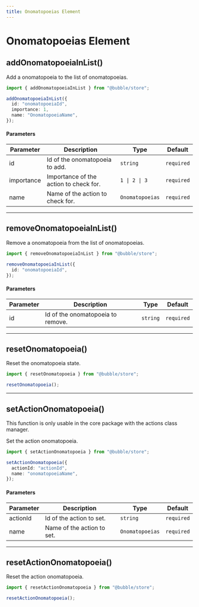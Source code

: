 ```yaml
---
title: Onomatopoeias Element
---
```



# Onomatopoeias Element

## addOnomatopoeiaInList()

Add a onomatopoeia to the list of onomatopoeias.

```ts
import { addOnomatopoeiaInList } from "@bubble/store";

addOnomatopoeiaInList({
  id: "onomatopoeiaId",
  importance: 1,
  name: "OnomatopoeiaName",
});
```

#### Parameters

| Parameter  | Description                            | Type            | Default    |
| ---------- | -------------------------------------- | --------------- | ---------- |
| id         | Id of the onomatopoeia to add.         | `string`        | `required` |
| importance | Importance of the action to check for. | `1 \| 2 \| 3`   | `required` |
| name       | Name of the action to check for.       | `Onomatopoeias` | `required` |

---

## removeOnomatopoeiaInList()

Remove a onomatopoeia from the list of onomatopoeias.

```ts
import { removeOnomatopoeiaInList } from "@bubble/store";

removeOnomatopoeiaInList({
  id: "onomatopoeiaId",
});
```

#### Parameters

| Parameter | Description                       | Type     | Default    |
| --------- | --------------------------------- | -------- | ---------- |
| id        | Id of the onomatopoeia to remove. | `string` | `required` |

---

## resetOnomatopoeia()

Reset the onomatopoeia state.

```ts
import { resetOnomatopoeia } from "@bubble/store";

resetOnomatopoeia();
```

---

## setActionOnomatopoeia()

<Callout emoji="⚠️">
  This function is only usable in the core package with the actions class
  manager.
</Callout>

Set the action onomatopoeia.

```ts
import { setActionOnomatopoeia } from "@bubble/store";

setActionOnomatopoeia({
  actionId: "actionId",
  name: "onomatopoeiaName",
});
```

#### Parameters

| Parameter | Description                | Type            | Default    |
| --------- | -------------------------- | --------------- | ---------- |
| actionId  | Id of the action to set.   | `string`        | `required` |
| name      | Name of the action to set. | `Onomatopoeias` | `required` |

---

## resetActionOnomatopoeia()

Reset the action onomatopoeia.

```ts
import { resetActionOnomatopoeia } from "@bubble/store";

resetActionOnomatopoeia();
```
